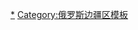 {{navbox
|name  = 哈巴罗夫斯克边疆区行政区划
|title = [[哈巴羅夫斯克邊疆區]]{{tsl|en|Administrative divisions of Khabarovsk Krai|哈巴罗夫斯克边疆区行政区划|行政区划}}
|listclass = hlist
|above = 區府：[[哈巴羅夫斯克|哈巴羅夫斯克（伯力）]]
|imageleft = [[File:Krai_Khabarovsk_coat.png|40px|Coat of arms of Khabarovsk Krai]]
|image = [[File:Flag of Khabarovsk Krai.svg|40px|Flag of Khabarovsk Krai]]
|group1=区
|list1=
* [[阿穆爾斯克區]]
* [[阿揚-邁斯基區]]
* [[比金區]]
* [[哈巴羅夫斯克區]]
* [[共青城區 (哈巴羅夫斯克邊疆區)|共青城區]]
* [[拉佐區 (哈巴羅夫斯克邊疆區)|拉佐區]]
* [[那乃區]]
* [[尼古拉耶夫斯基區]]
* [[鄂霍次克區]]
* [[波林娜·奥西片科区]]
* [[索爾涅奇內區]]
* [[蘇維埃港區]]
* [[圖古爾-丘米坎區]]
* [[烏爾奇區]]
* [[瓦尼諾區]]
* [[上布列亞區]]
* [[維亞澤姆斯基區]]
|group2=城镇
|list2=
* [[阿穆尔斯克]]
* [[比金 (俄罗斯)|比金]]
* [[伯力|哈巴羅夫斯克（伯力）]]
* [[阿穆尔河畔共青城]]
* [[庙街 (俄罗斯)|阿穆尔河畔尼古拉耶夫斯克（庙街）]]
* [[苏维埃港]]
* [[维亚泽姆斯基]]
|group3=[[市級鎮]]
|list3=
*{{tsl|en|Chegdomyn|切格多门}}
*{{tsl|en|Elban|埃利班}}
*{{tsl|en|Gorny, Khabarovsk Krai|戈尔内 (哈巴罗夫斯克边疆区)|戈尔内}}
*{{tsl|en|Khor, Russia|霍尔 (俄罗斯)|霍尔}}
*{{tsl|en|Korfovsky|科尔福夫斯基}}
*{{tsl|en|Lazarev (urban-type settlement)|拉扎列夫 (市级镇)|拉扎列夫}}
*{{tsl|en|Lososina|洛索西纳}}
*{{tsl|en|Maysky, Khabarovsk Krai|迈斯基 (哈巴罗夫斯克边疆区)|迈斯基}}
*{{tsl|en|Mnogovershinny|姆诺戈韦尔申内}}
*{{tsl|en|Mukhen|穆亨 (俄罗斯)|穆亨}}
*{{tsl|en|Novy Urgal|新乌尔加尔}}
*[[鄂霍次克]]
*{{tsl|en|Oktyabrsky, Vaninsky District, Khabarovsk Krai|十月镇 (瓦尼诺区)|十月镇}}
*{{tsl|en|Pereyaslavka|佩列亚斯拉夫卡}}
*{{tsl|en|Solnechny, Khabarovsk Krai|索尔涅奇内 (哈巴罗夫斯克边疆区)|索尔涅奇内}}
*[[瓦尼诺]]
*{{tsl|en|Vysokogorny, Khabarovsk Krai|维索科戈尔内 (哈巴罗夫斯克边疆区)|维索科戈尔内}}
*{{tsl|en|Zavety Ilyicha, Khabarovsk Krai|伊里奇遗训镇 (哈巴罗夫斯克边疆区)|伊里奇遗训镇}}
}}<noinclude>[[Category:哈巴羅夫斯克邊疆區城市|*]][[Category:俄罗斯边疆区模板]]</noinclude>